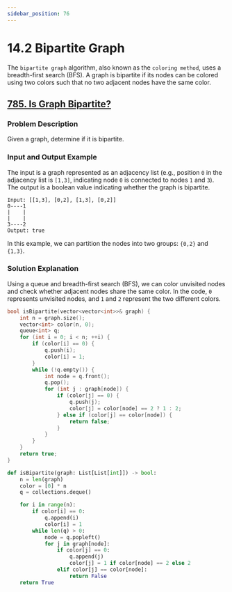 ```yaml
---
sidebar_position: 76
---
```


# 14.2 Bipartite Graph

The `bipartite graph` algorithm, also known as the `coloring method`, uses a breadth-first search (BFS). A graph is bipartite if its nodes can be colored using two colors such that no two adjacent nodes have the same color.

## [785. Is Graph Bipartite?](https://leetcode.com/problems/is-graph-bipartite/)

### Problem Description

Given a graph, determine if it is bipartite.

### Input and Output Example

The input is a graph represented as an adjacency list (e.g., position `0` in the adjacency list is `[1,3]`, indicating node `0` is connected to nodes `1` and `3`). The output is a boolean value indicating whether the graph is bipartite.

```
Input: [[1,3], [0,2], [1,3], [0,2]]
0----1
|    |
|    |
3----2
Output: true
```

In this example, we can partition the nodes into two groups: `{0,2}` and `{1,3}`.

### Solution Explanation

Using a queue and breadth-first search (BFS), we can color unvisited nodes and check whether adjacent nodes share the same color. In the code, `0` represents unvisited nodes, and `1` and `2` represent the two different colors.

<Tabs>
<TabItem value="cpp" label="C++">

```cpp
bool isBipartite(vector<vector<int>>& graph) {
    int n = graph.size();
    vector<int> color(n, 0);
    queue<int> q;
    for (int i = 0; i < n; ++i) {
        if (color[i] == 0) {
            q.push(i);
            color[i] = 1;
        }
        while (!q.empty()) {
            int node = q.front();
            q.pop();
            for (int j : graph[node]) {
                if (color[j] == 0) {
                    q.push(j);
                    color[j] = color[node] == 2 ? 1 : 2;
                } else if (color[j] == color[node]) {
                    return false;
                }
            }
        }
    }
    return true;
}
```

</TabItem>
<TabItem value="py" label="Python">

```py
def isBipartite(graph: List[List[int]]) -> bool:
    n = len(graph)
    color = [0] * n
    q = collections.deque()

    for i in range(n):
        if color[i] == 0:
            q.append(i)
            color[i] = 1
        while len(q) > 0:
            node = q.popleft()
            for j in graph[node]:
                if color[j] == 0:
                    q.append(j)
                    color[j] = 1 if color[node] == 2 else 2
                elif color[j] == color[node]:
                    return False
    return True
```

</TabItem>

</Tabs>